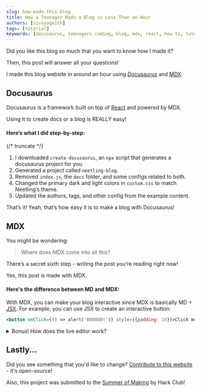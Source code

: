 ```yaml
---
slug: how-made-this-blog
title: How a Teenager Made a Blog in Less Than an Hour
authors: [sivayogeith]
tags: [tutorial]
keywords: [docusaurus, teenagers coding, blog, mdx, react, how to, tutorial]
---
```


Did you like this blog so much that you want to know how I made it?

Then, this post will answer all your questions!

I made this blog website in around an hour using [Docusaurus](https://docusaurus.io/) and [MDX](https://mdxjs.com/).

## Docusaurus
Docusaurus is a framework built on top of [React](https://react.dev/) and powered by MDX. 

Using it to create docs or a blog is REALLY easy!

#### Here’s what I did step-by-step:

{/* truncate */}

1. I downloaded `create-docusaurus`, an `npx` script that generates a docusaurus project for you.
2. Generated a project called `neetling-blog`.
3. Removed `index.js`, the `docs` folder, and some configs related to both.
4. Changed the primary dark and light colors in `custom.css` to match Neetling’s theme.
5. Updated the authors, tags, and other config from the example content.

That’s it! Yeah, that’s how easy it is to make a blog with Docusaurus!

## MDX
You might be wondering:
> Where does MDX come into all this?

There’s a secret sixth step - writing the post you’re reading right now!

Yes, this post is made with MDX.

#### Here's the difference between MD and MDX:

With MDX, you can make your blog interactive since MDX is basically MD + [JSX](https://react.dev/learn/writing-markup-with-jsx).
For example, you can use JSX to create an interactive button:

```jsx live
<button onClick={() => alert('BOOOOO!')} style={{padding: 10}}>Click me if you have the courage!</button>
```

<details>
  <summary>Bonus! How does the live editor work?</summary>
  <p>
  Good question! Here are the steps I followed to add it:

  1. Download `@docusaurus/theme-live-codeblock`
  2. Add it to `themes` in `docusaurus.config.ts`
  3. Used the `live` modifier on a code block like this:

    ````md {1}
    ```jsx live
        <button onClick={() => alert('BOOOOO!')} style={{padding: 10}}>Click me if you have the courage!</button>
    ```
    ````
    </p>
</details>

## Lastly...
Did you see something that you'd like to change? [Contribute to this website](https://github.com/Ulagellam/neetling-blog) - it's open-source!

Also, this project was submitted to the [Summer of Making](https://summer.hackclub.com/) by Hack Club!